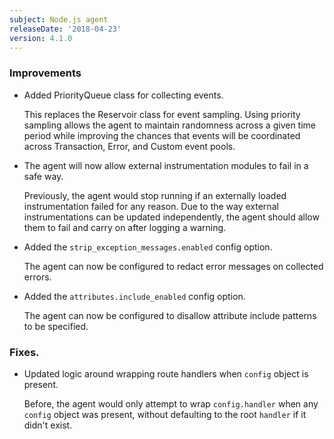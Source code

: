 ```yaml
---
subject: Node.js agent
releaseDate: '2018-04-23'
version: 4.1.0
---
```


### Improvements

* Added PriorityQueue class for collecting events.

  This replaces the Reservoir class for event sampling. Using priority sampling allows the agent to maintain randomness across a given time period while improving the chances that events will be coordinated across Transaction, Error, and Custom event pools.
* The agent will now allow external instrumentation modules to fail in a safe way.

  Previously, the agent would stop running if an externally loaded instrumentation failed for any reason. Due to the way external instrumentations can be updated independently, the agent should allow them to fail and carry on after logging a warning.
* Added the `strip_exception_messages.enabled` config option.

  The agent can now be configured to redact error messages on collected errors.
* Added the `attributes.include_enabled` config option.

  The agent can now be configured to disallow attribute include patterns to be specified.

### Fixes.

* Updated logic around wrapping route handlers when `config` object is present.

  Before, the agent would only attempt to wrap `config.handler` when any `config` object was present, without defaulting to the root `handler` if it didn't exist.
